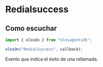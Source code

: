 # Redialsuccess

## Como escuchar

```js copy
import { olosOn } from "olosagentsdk";

olosOn("RedialSuccess", callback);
```

Evento que indica el éxito de una rellamada.
